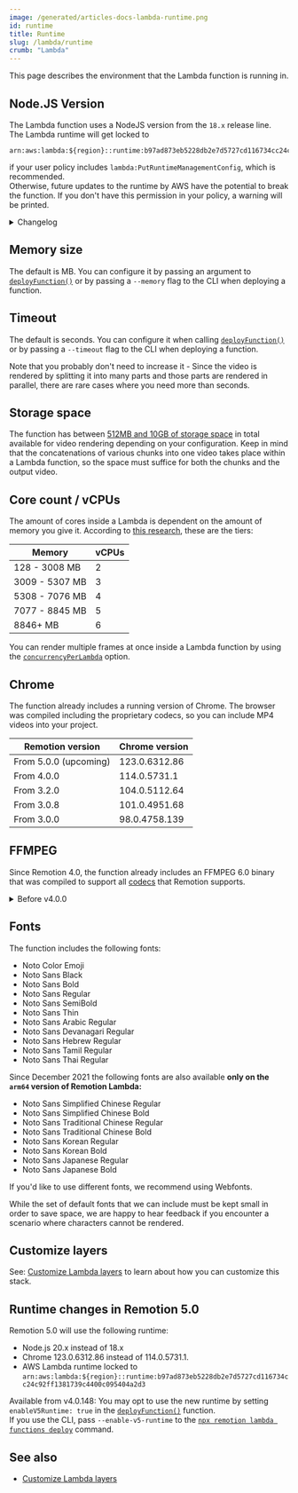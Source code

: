 ```yaml
---
image: /generated/articles-docs-lambda-runtime.png
id: runtime
title: Runtime
slug: /lambda/runtime
crumb: "Lambda"
---
```



This page describes the environment that the Lambda function is running in.

## Node.JS Version

The Lambda function uses a NodeJS version from the `18.x` release line.  
The Lambda runtime will get locked to

```
arn:aws:lambda:${region}::runtime:b97ad873eb5228db2e7d5727cd116734cc24c92ff1381739c4400c095404a2d3
```

if your user policy includes `lambda:PutRuntimeManagementConfig`, which is recommended.  
Otherwise, future updates to the runtime by AWS have the potential to break the function. If you don't have this permission in your policy, a warning will be printed.

<details>
  <summary>Changelog</summary>
  Before Remotion v4.0.0, the Node.JS version was <code>14.x</code>.
</details>

## Memory size

The default is <DefaultMemorySize/> MB. You can configure it by passing an argument to [`deployFunction()`](/docs/lambda/deployfunction) or by passing a `--memory` flag to the CLI when deploying a function.

## Timeout

The default is <DefaultTimeout /> seconds. You can configure it when calling [`deployFunction()`](/docs/lambda/deployfunction) or by passing a `--timeout` flag to the CLI when deploying a function.

Note that you probably don't need to increase it - Since the video is rendered by splitting it into many parts and those parts are rendered in parallel, there are rare cases where you need more than <DefaultTimeout /> seconds.

## Storage space

The function has between [512MB and 10GB of storage space](/docs/lambda/disk-size) in total available for video rendering depending on your configuration. Keep in mind that the concatenations of various chunks into one video takes place within a Lambda function, so the space must suffice for both the chunks and the output video.

## Core count / vCPUs

The amount of cores inside a Lambda is dependent on the amount of memory you give it. According to [this research](https://web.archive.org/web/20230331040434/https://www.sentiatechblog.com/aws-re-invent-2020-day-3-optimizing-lambda-cost-with-multi-threading), these are the tiers:

| Memory         | vCPUs |
| -------------- | ----- |
| 128 - 3008 MB  | 2     |
| 3009 - 5307 MB | 3     |
| 5308 - 7076 MB | 4     |
| 7077 - 8845 MB | 5     |
| 8846+ MB       | 6     |

You can render multiple frames at once inside a Lambda function by using the [`concurrencyPerLambda`](/docs/lambda/rendermediaonlambda#concurrencyperlambda) option.

## Chrome

The function already includes a running version of Chrome.
The browser was compiled including the proprietary codecs, so you can include MP4 videos into your project.

| Remotion version      | Chrome version |
| --------------------- | -------------- |
| From 5.0.0 (upcoming) | 123.0.6312.86  |
| From 4.0.0            | 114.0.5731.1   |
| From 3.2.0            | 104.0.5112.64  |
| From 3.0.8            | 101.0.4951.68  |
| From 3.0.0            | 98.0.4758.139  |

## FFMPEG

Since Remotion 4.0, the function already includes an FFMPEG 6.0 binary that was compiled to support all [codecs](/docs/encoding) that Remotion supports.

<details>
<summary>
Before v4.0.0
</summary>
Version built from source: <code>N-104627-g40cf317d09</code> (corresponds to v4.4)  
Configuration:

<pre>
  --prefix=/home/ec2-user/ffmpeg_build --pkg-config-flags=--static
  --extra-cflags=-I/home/ec2-user/ffmpeg_build/include
  --extra-ldflags=-L/home/ec2-user/ffmpeg_build/lib --extra-libs=-lpthread
  --extra-libs=-lm --bindir=/home/ec2-user/bin --enable-gpl --enable-libfdk-aac
  --enable-libfreetype --enable-libmp3lame --enable-libopus --enable-libvpx
  --enable-libx264 --enable-libx265 --enable-nonfree
</pre>

</details>

## Fonts

The function includes the following fonts:

- Noto Color Emoji
- Noto Sans Black
- Noto Sans Bold
- Noto Sans Regular
- Noto Sans SemiBold
- Noto Sans Thin
- Noto Sans Arabic Regular
- Noto Sans Devanagari Regular
- Noto Sans Hebrew Regular
- Noto Sans Tamil Regular
- Noto Sans Thai Regular

Since December 2021 the following fonts are also available **only on the `arm64` version of Remotion Lambda:**

- Noto Sans Simplified Chinese Regular
- Noto Sans Simplified Chinese Bold
- Noto Sans Traditional Chinese Regular
- Noto Sans Traditional Chinese Bold
- Noto Sans Korean Regular
- Noto Sans Korean Bold
- Noto Sans Japanese Regular
- Noto Sans Japanese Bold

If you'd like to use different fonts, we recommend using Webfonts.

While the set of default fonts that we can include must be kept small in order to save space, we are happy to hear feedback if you encounter a scenario where characters cannot be rendered.

## Customize layers

See: [Customize Lambda layers](/docs/lambda/custom-layers) to learn about how you can customize this stack.

## Runtime changes in Remotion 5.0

Remotion 5.0 will use the following runtime:

- Node.js 20.x instead of 18.x
- Chrome 123.0.6312.86 instead of 114.0.5731.1.
- AWS Lambda runtime locked to `arn:aws:lambda:${region}::runtime:b97ad873eb5228db2e7d5727cd116734cc24c92ff1381739c4400c095404a2d3`

Available from v4.0.148: You may opt to use the new runtime by setting `enableV5Runtime: true` in the [`deployFunction()`](/docs/lambda/deployfunction) function.  
If you use the CLI, pass `--enable-v5-runtime` to the [`npx remotion lambda functions deploy`](/docs/lambda/cli/functions#deploy) command.

## See also

- [Customize Lambda layers](/docs/lambda/custom-layers)

